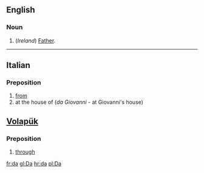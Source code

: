 ==English==
===Noun===

#(''Ireland'') [[Father]].

----
==Italian==
===Preposition===
#[[from]]
#at the house of (''da Giovanni'' - at Giovanni's house)



==[[Volapük]]==
===Preposition===
#[[through]]

[[fr:da]]
[[gl:Da]]
[[hr:da]]
[[pl:Da]]
